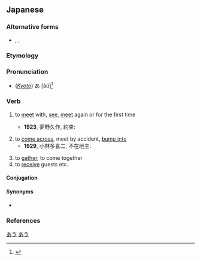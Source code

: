 ==Japanese==
{{ja-kanjitab|あ|sort=あう|yomi=kun}}

===Alternative forms===
* {{ja-l|逢う}}, {{ja-l|遭う}}, {{ja-l|遇う}}

===Etymology===
{{rfe|lang=ja}}

===Pronunciation===
{{ja-pron|あう|yomi=k|acc=1|a=Ja-au-meet(see) or fit.ogg}}
* (''[[w:Kansai dialect|Kyoto]]'') あ{{overline|う}} [àú]<ref>{{R:Keihankei}}</ref>

===Verb===
{{ja-verb|kyu=會う|あう|hhira=あふ|type=1|tr=intrans}}

# to [[meet]] with, [[see]], [[meet]] again or for the first time
#: {{ja-usex-inline|'''会いたい'''|'''あいたい'''|I miss you|lit=I want to '''meet up''' [with you again]}}
#: {{ja-usex-inline|'''会いたかった'''んだ|'''あいたかった''' ん だ|I wanted to '''see''' [you again]; I'd missed you}}
#: {{ja-usex|[[友達]]に'''会えなくなる'''|ともだち に '''あえなくなる'''|to '''become unable to meet with''' one's friends}}
#* '''1923''', 夢野久作, 約束:
#*: {{ja-usex|「ある人が橋の下で友達に'''会う'''約束をして待っていた。|「ある ひと が はし の した で ともだち に '''あう''' やくそく を して まって いた。|This person had arranged to '''meet''' their friend under a bridge and was waiting for them there.}}
# to [[come across]], meet by accident, [[bump into]]
#* '''1929''', 小林多喜二, 不在地主:
#*: {{ja-usex|「誰とも道で'''会わねば'''ええな。|「だれ と も みち で '''あわねば''' ええ な。|Let's hope you don't '''bump into''' anyone on the road.}}
# to [[gather]], to come together
# to [[receive]] guests etc.

====Conjugation====
{{ja-go-u|あ}}
{{ja-conj-bungo|あ|4-p}}

====Synonyms====
* {{sense|come across}} {{ja-r|出会う|であう}}

{{attention|ja|is there a difference between と会う and に会う? could make a usage note [02:49, 30 July 2018 (UTC)]}}

===References===
<references />

[[Category:Japanese basic words|あう]]
[[Category:ja:JLPT-5|あう]]